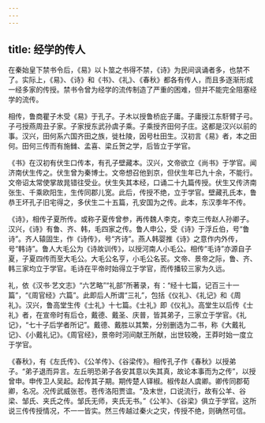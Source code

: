 ```yaml
---
---
---
```

title: 经学的传人
---



在秦始皇下禁书令后，《易》以卜筮之书得不禁，《诗》为民间讽诵者多，也禁不了。实际上，《易》、《诗》和《书》、《礼》、《春秋》都各有传人，而且多逐渐形成一经多家的传授。禁书令曾为经学的流传制造了严重的困难，但并不能完全阻塞经学的流传。

相传，鲁商瞿子木受《易》于孔子。子木以授鲁桥庇子庸。子庸授江东馯臂子弓。子弓授燕周丑子家。子家授东武孙虞子乘。子乘授齐田何子庄。这都是汉兴以前的事。汉兴，田何系六国齐田之族，徙杜陵，因号杜田生。汉初言《易》者，本之田何。田何三传而有施雠、孟喜、梁丘贺之学，后皆立于学官。

《书》在汉初有伏生口传本，有孔子壁藏本。汉兴，文帝欲立《尚书》于学官。闻济南伏生传之。伏生曾为秦博士。文帝想召他到京，但伏生年已九十余，不能行。文帝诏太常使掌故晁错往受业。伏生失其本经，口诵二十九篇传授。伏生又传济南张生、千乘欧阳生，生传同郡儿宽。此后，传授不绝，立于学官。壁藏孔氏本，鲁恭王坏孔子旧宅得之，多伏生二十五篇，孔安国为之传。此本，东汉季年不传。

《诗》，相传子夏所传。或称子夏传曾参，再传魏人李克，李克三传赵人孙卿子。汉兴，《诗》有鲁、齐、韩，毛四家之传。鲁人申公，受《诗》于浮丘伯，号“鲁诗”。齐人辕固生，作《诗传》，号“齐诗”。燕人韩婴推《诗》之意作内外传，号“韩诗”。鲁人大毛公为《诗故训传》，以授河南人小毛公。相传“毛诗”亦源自子夏，子夏四传而至大毛公。大毛公名亨，小毛公名苌。文帝、景帝之际，鲁、齐、韩三家均立于学官。毛诗在平帝时始得立于学官，而传播较三家为久远。

礼，依《汉书·艺文志》“六艺略”“礼部”所著录，有：“经十七篇，记百三十一篇”，“《周官经》六篇”。此即后人所谓“三礼”，包括《仪礼》、《礼记》和《周礼》。汉兴，鲁高堂生传《士礼》十七篇。《士礼》即《仪礼》。高堂生以后传《士礼》者，在宣帝时有后仓，戴德、戴圣、庆普，皆其弟子，三家立于学官。《礼记》，“七十子后学者所记”。戴德、戴胜以其繁，分别删选为二书，称《大戴礼记》、《小戴礼记》。《周官经》，景帝时河间献王所献，出世较晚，王莽时始一度立于学官。

《春秋》，有《左氏传》、《公羊传》、《谷梁传》。相传孔子作《春秋》以授弟子。“弟子退而异言。左丘明恐弟子各安其意以失其真，故论本事而为之传”，以授曾申。申传卫人吴起。起传其子期。期传楚人铎椒。椒传赵人虞卿。卿传同郡荀卿，名况。况传武威张苍。苍传洛阳贾谊。“及末世，口说流行，故有公羊、谷梁、邹氏、夹氏之传。邹氏无师，夹氏无书。”《公羊》、《谷梁》俱立于学官。这所说三传传授情况，不一一皆实。然三传越过秦火之灾，传授不绝，则确然可信。